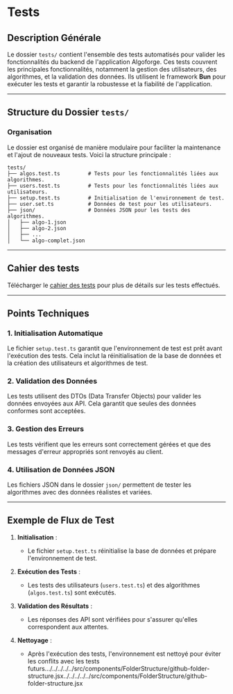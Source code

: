 
# Tests

<GitHubFolderStructure
	githubUrl="https://github.com/Bing-Chill-inc/Algoforge-main"
	pathToDisplay="src/back/tests"
	openByDefault
/>

## Description Générale

Le dossier `tests/` contient l'ensemble des tests automatisés pour valider les fonctionnalités du backend de l'application Algoforge. Ces tests couvrent les principales fonctionnalités, notamment la gestion des utilisateurs, des algorithmes, et la validation des données. Ils utilisent le framework **Bun** pour exécuter les tests et garantir la robustesse et la fiabilité de l'application.

---

## Structure du Dossier `tests/`

### Organisation

Le dossier est organisé de manière modulaire pour faciliter la maintenance et l'ajout de nouveaux tests. Voici la structure principale :

```
tests/
├── algos.test.ts         # Tests pour les fonctionnalités liées aux algorithmes.
├── users.test.ts         # Tests pour les fonctionnalités liées aux utilisateurs.
├── setup.test.ts         # Initialisation de l'environnement de test.
├── user.set.ts           # Données de test pour les utilisateurs.
├── json/                 # Données JSON pour les tests des algorithmes.
│   ├── algo-1.json
│   ├── algo-2.json
│   ├── ...
│   └── algo-complet.json
```

---

## Cahier des tests

Télécharger le [cahier des tests](./cahier-test.pdf) pour plus de détails sur les tests effectués.

---

## Points Techniques

### 1. **Initialisation Automatique**

Le fichier `setup.test.ts` garantit que l'environnement de test est prêt avant l'exécution des tests. Cela inclut la réinitialisation de la base de données et la création des utilisateurs et algorithmes de test.

### 2. **Validation des Données**

Les tests utilisent des DTOs (Data Transfer Objects) pour valider les données envoyées aux API. Cela garantit que seules des données conformes sont acceptées.

### 3. **Gestion des Erreurs**

Les tests vérifient que les erreurs sont correctement gérées et que des messages d'erreur appropriés sont renvoyés au client.

### 4. **Utilisation de Données JSON**

Les fichiers JSON dans le dossier `json/` permettent de tester les algorithmes avec des données réalistes et variées.

---

## Exemple de Flux de Test

1. **Initialisation** :

    - Le fichier `setup.test.ts` réinitialise la base de données et prépare l'environnement de test.

2. **Exécution des Tests** :

    - Les tests des utilisateurs (`users.test.ts`) et des algorithmes (`algos.test.ts`) sont exécutés.

3. **Validation des Résultats** :

    - Les réponses des API sont vérifiées pour s'assurer qu'elles correspondent aux attentes.

4. **Nettoyage** :
    - Après l'exécution des tests, l'environnement est nettoyé pour éviter les conflits avec les tests futurs.../../../../../src/components/FolderStructure/github-folder-structure.jsx../../../../../src/components/FolderStructure/github-folder-structure.jsx
